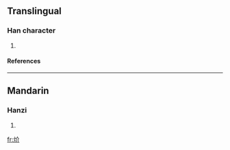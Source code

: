 ==Translingual==
===Han character===
{{Han char|rn=86|rad=火|as=04|sn=8|four=|canj=火人中中 (FOLL)}}
# {{defn|Han|sort=火04}}
====References====
{{Han ref|kx=0667.110|dkj=18908|dj=1076.190|hdz=32192.090|uh=708C|ud=28812}}

----
==Mandarin==
===Hanzi===
{{cmn-hanzi|pin=[[kài]] (kai4)|wg=k'ai<sup>4</sup>}}
# {{defn|Mandarin}}

[[fr:炌]]